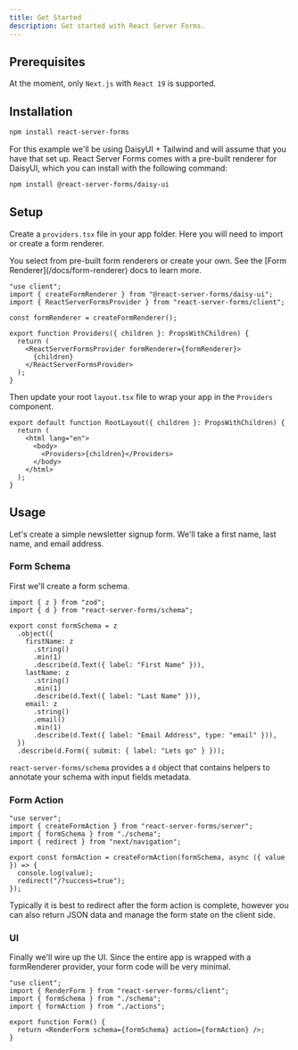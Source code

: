 ```yaml
---
title: Get Started
description: Get started with React Server Forms.
---
```



## Prerequisites

At the moment, only `Next.js` with `React 19` is supported.

## Installation

```bash
npm install react-server-forms
```

For this example we'll be using DaisyUI + Tailwind and will assume that you have that set up. React Server Forms comes with a pre-built renderer for DaisyUI, which you can install with the following command:

```bash
npm install @react-server-forms/daisy-ui
```

## Setup

Create a `providers.tsx` file in your app folder. Here you will need to import or create a form renderer.

<Banner>
  You select from pre-built form renderers or create your own. See the [Form
  Renderer](/docs/form-renderer) docs to learn more.
</Banner>

```tsx
"use client";
import { createFormRenderer } from "@react-server-forms/daisy-ui";
import { ReactServerFormsProvider } from "react-server-forms/client";

const formRenderer = createFormRenderer();

export function Providers({ children }: PropsWithChildren) {
  return (
    <ReactServerFormsProvider formRenderer={formRenderer}>
      {children}
    </ReactServerFormsProvider>
  );
}
```

Then update your root `layout.tsx` file to wrap your app in the `Providers` component.

```tsx
export default function RootLayout({ children }: PropsWithChildren) {
  return (
    <html lang="en">
      <body>
        <Providers>{children}</Providers>
      </body>
    </html>
  );
}
```

## Usage

Let's create a simple newsletter signup form. We'll take a first name, last name, and email address.

### Form Schema

First we'll create a form schema.

```tsx
import { z } from "zod";
import { d } from "react-server-forms/schema";

export const formSchema = z
  .object({
    firstName: z
      .string()
      .min(1)
      .describe(d.Text({ label: "First Name" })),
    lastName: z
      .string()
      .min(1)
      .describe(d.Text({ label: "Last Name" })),
    email: z
      .string()
      .email()
      .min(1)
      .describe(d.Text({ label: "Email Address", type: "email" })),
  })
  .describe(d.Form({ submit: { label: "Lets go" } }));
```

`react-server-forms/schema` provides a `d` object that contains helpers to annotate your schema with input fields metadata.

### Form Action

```tsx
"use server";
import { createFormAction } from "react-server-forms/server";
import { formSchema } from "./schema";
import { redirect } from "next/navigation";

export const formAction = createFormAction(formSchema, async ({ value }) => {
  console.log(value);
  redirect("/?success=true");
});
```

Typically it is best to redirect after the form action is complete, however you can also return JSON data and manage the form state on the client side.

### UI

Finally we'll wire up the UI. Since the entire app is wrapped with a formRenderer provider, your form code will be very minimal.

```tsx
"use client";
import { RenderForm } from "react-server-forms/client";
import { formSchema } from "./schema";
import { formAction } from "./actions";

export function Form() {
  return <RenderForm schema={formSchema} action={formAction} />;
}
```
